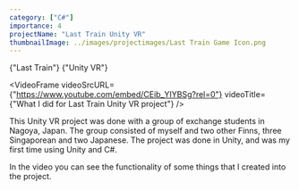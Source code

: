 ```yaml
---
category: ["C#"]
importance: 4 
projectName: "Last Train Unity VR"
thumbnailImage: ../images/projectimages/Last Train Game Icon.png
---
```


<AsciiText bClassStyling={true}>{"Last Train"}</AsciiText>
<AsciiText bClassStyling={true}>{"Unity VR"}</AsciiText>

<VideoFrame 
videoSrcURL={"https://www.youtube.com/embed/CEib_YIYBSg?rel=0"}
videoTitle={"What I did for Last Train Unity VR project"}
/>

This Unity VR project was done with a group of exchange students in Nagoya, Japan.
The group consisted of myself and two other Finns, three Singaporean and two Japanese.
The project was done in Unity, and was my first time using Unity and C#.

In the video you can see the functionality of some things that I created into the project.

